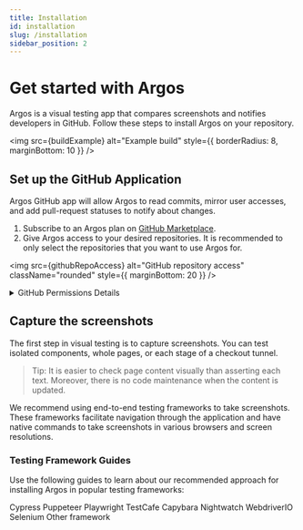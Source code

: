 ```yaml
---
title: Installation
id: installation
slug: /installation
sidebar_position: 2
---
```




# Get started with Argos

Argos is a visual testing app that compares screenshots and notifies developers in GitHub. Follow these steps to install Argos on your repository.

<img
  src={buildExample}
  alt="Example build"
  style={{ borderRadius: 8, marginBottom: 10 }}
/>

## Set up the GitHub Application

Argos GitHub app will allow Argos to read commits, mirror user accesses, and add pull-request statuses to notify about changes.

1. Subscribe to an Argos plan on [GitHub Marketplace](https://github.com/marketplace/argos-ci).
2. Give Argos access to your desired repositories. It is recommended to only select the repositories that you want to use Argos for.

<img
  src={githubRepoAccess}
  alt="GitHub repository access"
  className="rounded"
  style={{ marginBottom: 20 }}
/>

<details>
  <summary>GitHub Permissions Details</summary>
  <ul>
    <li>
      <b>Contents</b> — used to find a common commit ancestor between branches
    </li>
    <li>
      <b>Statuses</b> — used to add statuses to commits
    </li>
    <li>
      <b>Pull requests</b> — used to add comments in pull requests
    </li>
    <li>
      <b>Actions</b> — used to allow tokenless authentication
    </li>
  </ul>
</details>

## Capture the screenshots

The first step in visual testing is to capture screenshots. You can test isolated components, whole pages, or each stage of a checkout tunnel.

> Tip: It is easier to check page content visually than asserting each text. Moreover, there is no code maintenance when the content is updated.

We recommend using end-to-end testing frameworks to take screenshots. These frameworks facilitate navigation through the application and have native commands to take screenshots in various browsers and screen resolutions.

### Testing Framework Guides

Use the following guides to learn about our recommended approach for installing Argos in popular testing frameworks:

<Cards>
  <LinkCard link="/cypress" image={cypressLogo}>
    Cypress
  </LinkCard>
  <LinkCard link="/puppeteer" image={puppeteerLogo}>
    Puppeteer
  </LinkCard>
  <LinkCard link="/playwright" image={playwrightLogo}>
    Playwright
  </LinkCard>
  <LinkCard link="/test-cafe" image={testCafeLogo}>
    TestCafe
  </LinkCard>
  <LinkCard link="/capybara" image={capybaraLogo}>
    Capybara
  </LinkCard>
  <LinkCard link="/nightwatch" image={nightwatchLogo}>
    Nightwatch
  </LinkCard>
  <LinkCard link="/webdriver-io" image={webdriverLogo}>
    WebdriverIO
  </LinkCard>
  <LinkCard link="/selenium" image={seleniumLogo}>
    Selenium
  </LinkCard>
  <LinkCard link="/other-framework">Other framework</LinkCard>
</Cards>
